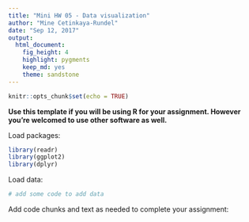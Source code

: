```yaml
---
title: "Mini HW 05 - Data visualization"
author: "Mine Cetinkaya-Rundel"
date: "Sep 12, 2017"
output: 
  html_document: 
    fig_height: 4
    highlight: pygments
    keep_md: yes
    theme: sandstone
---
```


```r
knitr::opts_chunk$set(echo = TRUE)
```

**Use this template if you will be using R for your assignment. However you're welcomed to use other software as well.**

Load packages:

```r
library(readr)
library(ggplot2)
library(dplyr)
```

Load data:

```r
# add some code to add data
```

Add code chunks and text as needed to complete your assignment:

